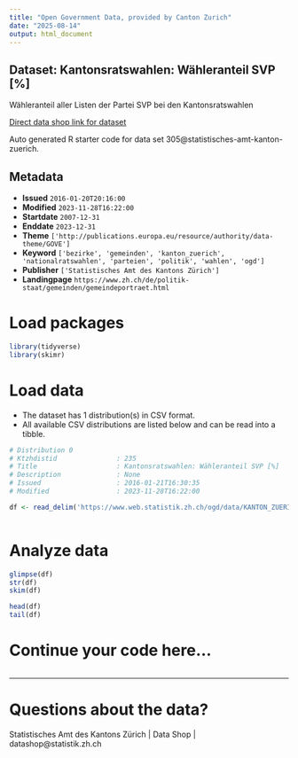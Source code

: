 ```yaml
---
title: "Open Government Data, provided by Canton Zurich"
date: "2025-08-14"
output: html_document
---
```


## Dataset: Kantonsratswahlen: Wähleranteil SVP [%]

Wähleranteil aller Listen der Partei SVP bei den Kantonsratswahlen

[Direct data shop link for dataset](https://www.zh.ch/de/politik-staat/statistik-daten/datenkatalog.html#/datasets/305@statistisches-amt-kanton-zuerich)

Auto generated R starter code for data set 305@statistisches-amt-kanton-zuerich.

## Metadata

- **Issued** `2016-01-20T20:16:00`
- **Modified** `2023-11-28T16:22:00`
- **Startdate** `2007-12-31`
- **Enddate** `2023-12-31`
- **Theme** `['http://publications.europa.eu/resource/authority/data-theme/GOVE']`
- **Keyword** `['bezirke', 'gemeinden', 'kanton_zuerich', 'nationalratswahlen', 'parteien', 'politik', 'wahlen', 'ogd']`
- **Publisher** `['Statistisches Amt des Kantons Zürich']`
- **Landingpage** `https://www.zh.ch/de/politik-staat/gemeinden/gemeindeportraet.html`


# Load packages

```r

library(tidyverse)
library(skimr)

```

# Load data

-   The dataset has 1 distribution(s) in CSV format.
-   All available CSV distributions are listed below and can be read into a tibble.

```r

# Distribution 0
# Ktzhdistid               : 235
# Title                    : Kantonsratswahlen: Wähleranteil SVP [%]
# Description              : None
# Issued                   : 2016-01-21T16:30:35
# Modified                 : 2023-11-28T16:22:00

df <- read_delim('https://www.web.statistik.zh.ch/ogd/data/KANTON_ZUERICH_119.csv')



```

# Analyze data

```r

glimpse(df)
str(df)
skim(df)

head(df)
tail(df)

```

# Continue your code here...

```r

```

------------------------------------------------------------------------

# Questions about the data?

Statistisches Amt des Kantons Zürich | Data Shop | datashop@statistik.zh.ch
